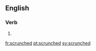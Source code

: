 ==English==

===Verb===
{{head|en|verb form}}

# {{en-past of|scrunch}}

[[fr:scrunched]]
[[pt:scrunched]]
[[sv:scrunched]]